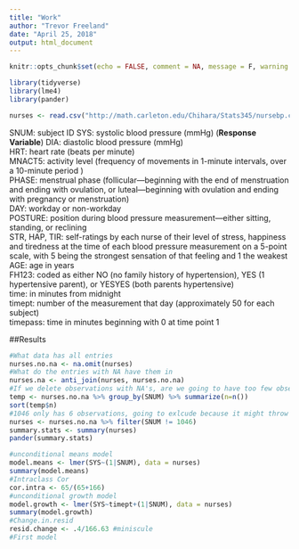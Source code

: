 ```yaml
---
title: "Work"
author: "Trevor Freeland"
date: "April 25, 2018"
output: html_document
---
```


```r
knitr::opts_chunk$set(echo = FALSE, comment = NA, message = F, warning = F, fig.height = 4)
```

```r
library(tidyverse)
library(lme4)
library(pander)
```

```r
nurses <- read.csv("http://math.carleton.edu/Chihara/Stats345/nursebp.csv")
```

SNUM: subject ID 
SYS: systolic blood pressure (mmHg) (**Response Variable**) 
DIA: diastolic blood pressure (mmHg)  
HRT: heart rate (beats per minute)  
MNACT5: activity level (frequency of movements in 1-minute intervals, over a 10-minute period )  
PHASE: menstrual phase (follicular—beginning with the end of menstruation and ending with ovulation, or luteal—beginning with ovulation and ending with pregnancy or menstruation)  
DAY: workday or non-workday  
POSTURE: position during blood pressure measurement—either sitting, standing, or reclining  
STR, HAP, TIR: self-ratings by each nurse of their level of stress, happiness and tiredness at the time of each blood pressure measurement on a 5-point scale, with 5 being the strongest sensation of that feeling and 1 the weakest  
AGE: age in years  
FH123: coded as either NO (no family history of hypertension), YES (1 hypertensive parent), or YESYES (both parents hypertensive)  
time: in minutes from midnight  
timept: number of the measurement that day (approximately 50 for each subject)  
timepass: time in minutes beginning with 0 at time point 1  

##Results

```r
#What data has all entries
nurses.no.na <- na.omit(nurses)
#What do the entries with NA have them in
nurses.na <- anti_join(nurses, nurses.no.na)
#If we delete observations with NA's, are we going to have too few observations for someone
temp <- nurses.no.na %>% group_by(SNUM) %>% summarize(n=n())
sort(temp$n)
#1046 only has 6 observations, going to exlcude because it might throw off time variable.
nurses <- nurses.no.na %>% filter(SNUM != 1046)
summary.stats <- summary(nurses) 
pander(summary.stats)
```

```r
#unconditional means model
model.means <- lmer(SYS~(1|SNUM), data = nurses)
summary(model.means)
#Intraclass Cor
cor.intra <- 65/(65+166)
#unconditional growth model
model.growth <- lmer(SYS~timept+(1|SNUM), data = nurses)
summary(model.growth)
#Change.in.resid 
resid.change <- .4/166.63 #miniscule
#First model
```